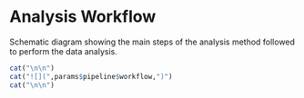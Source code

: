 # Analysis Workflow  

Schematic diagram showing the main steps of the analysis method followed to perform the data analysis.    

```r
cat("\n\n")
cat("![](",params$pipeline$workflow,")")
cat("\n\n")
```     